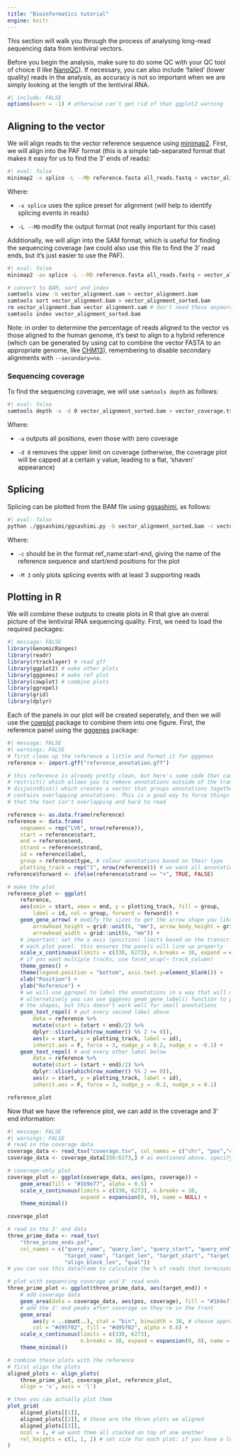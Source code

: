 ```yaml
---
title: "Bioinformatics tutorial"
engine: knitr
---
```


This section will walk you through the process of analysing long-read sequencing data from lentiviral vectors.

Before you begin the analysis, make sure to do some QC with your QC tool of choice (I like [NanoQC](https://github.com/wdecoster/nanoQC)). If necessary, you can also include 'failed' (lower quality) reads in the analysis, as accuracy is not so important when we are simply looking at the length of the lentiviral RNA.

```r
#| include: FALSE
options(warn = -1) # otherwise can't get rid of that ggplot2 warning
```

## Aligning to the vector

We will align reads to the vector reference sequence using [minimap2](https://github.com/lh3/minimap2). First, we will align into the PAF format (this is a simple tab-separated format that makes it easy for us to find the 3' ends of reads):

```bash
#| eval: false
minimap2 -x splice -L --MD reference.fasta all_reads.fastq > vector_alignment.paf
```

Where:

-   `-x splice` uses the splice preset for alignment (will help to identify splicing events in reads)

-   `-L --MD` modify the output format (not really important for this case)

Additionally, we will align into the SAM format, which is useful for finding the sequencing coverage (we could also use this file to find the 3' read ends, but it's just easier to use the PAF).

```bash
#| eval: false
minimap2 -ax splice -L --MD reference.fasta all_reads.fastq > vector_alignment.sam

# convert to BAM, sort and index
samtools view -b vector_alignment.sam > vector_alignment.bam
samtools sort vector_alignment.bam > vector_alignment_sorted.bam
rm vector_alignment.bam vector alignment.sam # don't need these anymore
samtools index vector_alignment_sorted.bam
```

::: callout-note
Note: in order to determine the percentage of reads aligned to the vector vs those aligned to the human genome, it's best to align to a hybrid reference (which can be generated by using cat to combine the vector FASTA to an appropriate genome, like [CHM13](https://github.com/marbl/CHM13)), remembering to disable secondary alignments with `--secondary=no`.
:::

### Sequencing coverage

To find the sequencing coverage, we will use `samtools depth` as follows:

```bash
#| eval: false
samtools depth -a -d 0 vector_alignment_sorted.bam > vector_coverage.tsv
```

Where:

-   `-a` outputs all positions, even those with zero coverage

-   `-d 0` removes the upper limit on coverage (otherwise, the coverage plot will be capped at a certain y value, leading to a flat, 'shaven' appearance)

## Splicing

Splicing can be plotted from the BAM file using [ggsashimi](https://github.com/guigolab/ggsashimi), as follows:

```bash
#| eval: false
python ./ggsashimi/ggsashimi.py -b vector_alignment_sorted.bam -c vector:329-6582 -M 3
```

Where:

-   `-c` should be in the format ref_name:start-end, giving the name of the reference sequence and start/end positions for the plot

-   `-M 3` only plots splicing events with at least 3 supporting reads

## Plotting in R

We will combine these outputs to create plots in R that give an overal picture of the lentiviral RNA sequencing quality. First, we need to load the required packages:

```r
#| message: FALSE
library(GenomicRanges)
library(readr)
library(rtracklayer) # read gff
library(ggplot2) # make other plots
library(gggenes) # make ref plot
library(cowplot) # combine plots
library(ggrepel)
library(grid)
library(dplyr)
```

Each of the panels in our plot will be created seperately, and then we will use the [cowplot](https://wilkelab.org/cowplot/) package to combine them into one figure. First, the reference panel using the [gggenes](https://wilkox.org/gggenes/index.html) package:

```r
#| message: FALSE
#| warnings: FALSE
# first clean up the reference a little and format it for gggenes
reference <- import.gff("reference_annotation.gff")

# this reference is already pretty clean, but here's some code that can be useful for cleaning up:
# restrict() which allows you to remove annotations outside of the transcribed region
# disjointBins() which creates a vector that groups annotations together such that no group
# contains overlapping annotations. This is a good way to force things onto separate tracks so
# that the text isn't overlapping and hard to read

reference <- as.data.frame(reference)
reference <- data.frame(
    seqnames = rep("LV6", nrow(reference)),
    start = reference$start,
    end = reference$end,
    strand = reference$strand,
    id = reference$label,
    group = reference$type, # colour annotations based on their type
    plotting_track = rep("1", nrow(reference))) # we want all annotations on a single track
reference$forward <- ifelse(reference$strand == "+", TRUE, FALSE)

# make the plot
reference_plot <- ggplot(
    reference,
    aes(xmin = start, xmax = end, y = plotting_track, fill = group,
        label = id, col = group, forward = forward)) +
    geom_gene_arrow( # modify the sizes to get the arrow shape you like
        arrowhead_height = grid::unit(6, "mm"), arrow_body_height = grid::unit(5, "mm"),
        arrowhead_width = grid::unit(6, "mm")) +
    # important: set the x axis (position) limits based on the transcribed region for
    # each plot panel. this ensures the panels will line up properly
    scale_x_continuous(limits = c(330, 6273), n.breaks = 10, expand = expansion(0, 0)) +
    # if you want multiple tracks, use facet_wrap(~ track_column)
    theme_genes() +
    theme(legend.position = "bottom", axis.text.y=element_blank()) +
    xlab("Position") +
    ylab("Reference") +
    # we will use ggrepel to label the annotations in a way that will minimise text overlap
    # alternatively you can use gggenes geom_gene_label() function to put the labels within
    # the shapes, but this doesn't work well for small annotations
    geom_text_repel( # put every second label above
        data = reference %>%
        mutate(start = (start + end)/2) %>%
        dplyr::slice(which(row_number() %% 2 != 0)),
        aes(x = start, y = plotting_track, label = id),
        inherit.aes = F, force = 3, nudge_y = 0.2, nudge_x = -0.1) +
    geom_text_repel( # and every other label below
        data = reference %>%
        mutate(start = (start + end)/2) %>%
        dplyr::slice(which(row_number() %% 2 == 0)),
        aes(x = start, y = plotting_track, label = id),
        inherit.aes = F, force = 3, nudge_y = -0.2, nudge_x = 0.1)

reference_plot
```

Now that we have the reference plot, we can add in the coverage and 3' end information:

```r
#| message: FALSE
#| warnings: FALSE
# read in the coverage data
coverage_data <- read_tsv("coverage.tsv", col_names = c("chr", "pos","coverage"))
coverage_data <- coverage_data[330:6273,] # as mentioned above, specify the start & end points

# coverage-only plot
coverage_plot <- ggplot(coverage_data, aes(pos, coverage)) +
    geom_area(fill = "#1b9e77", alpha = 0.5) +
    scale_x_continuous(limits = c(330, 6273), n.breaks = 10,
                       expand = expansion(0, 0), name = NULL) +
    theme_minimal()

coverage_plot

# read in the 3' end data
three_prime_data <- read_tsv(
    "three_prime_ends.paf",
    col_names = c("query_name", "query_len", "query_start", "query_end", "rel_strand",
                  "target_name", "target_len", "target_start", "target_end", "num_matches",
                  "align_block_len", "qual"))
# you can use this dataframe to calculate the % of reads that terminate in certain locations

# plot with sequencing coverage and 3' read ends
three_prime_plot <- ggplot(three_prime_data, aes(target_end)) +
    # add coverage data
    geom_area(data = coverage_data, aes(pos, coverage), fill = "#1b9e77", alpha = 0.5) +
    # add the 3' end peaks after coverage so they're in the front
    geom_area(
        aes(y = ..count..), stat = "bin", binwidth = 30, # choose appropriate bin size
        col = "#d95f02", fill = "#d95f02", alpha = 0.6) +
    scale_x_continuous(limits = c(330, 6273),
                       n.breaks = 10, expand = expansion(0, 0), name = NULL) +
    theme_minimal()

# combine these plots with the reference
# first align the plots
aligned_plots <- align_plots(
    three_prime_plot, coverage_plot, reference_plot,
    align = 'v', axis = 'l')

# then you can actually plot them
plot_grid(
    aligned_plots[[1]],
    aligned_plots[[2]], # these are the three plots we aligned
    aligned_plots[[3]],
    ncol = 1, # we want them all stacked on top of one another
    rel_heights = c(1, 1, 2) # set size for each plot: if you have a lot of annotations put the reference as 2 vs the 1 for the coverage/3' end plots e.g. c(1, 1, 2)
)
```